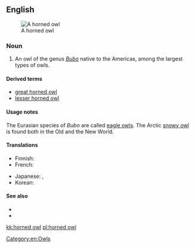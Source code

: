 ==English==
[[Image:Bubo virginianusDO1908P01CA.JPG|thumb|A horned owl]]

===Noun===
{{en-noun|head=[[horned]] [[owl]]}}

# An owl of the genus ''[[Bubo]]'' native to the Americas, among the largest types of owls.

====Derived terms====
* [[great horned owl]]
* [[lesser horned owl]]

====Usage notes====
The Eurasian species of ''Bubo'' are called [[eagle owl|eagle owls]]. The Arctic [[snowy owl]] is found both in the Old and the New World.

====Translations====
{{trans-top|New World member of the genus ''Bubo''}}
* Finnish: {{t+|fi|huuhkaja}}
* French: {{t+|fr|hibou|m}}
{{trans-mid}}
* Japanese: {{t|ja|木菟|tr=mimizuku|sc=Jpan}}, {{t|ja|ミミズク|tr=mimizuku|sc=Jpan}}
* Korean: {{t+|ko|부엉이|sc=Kore}}
{{trans-bottom}}

====See also====
* {{pedialite}}
* {{specieslite|Bubo}}

[[Category:en:Owls]]

[[kk:horned owl]]
[[pl:horned owl]]